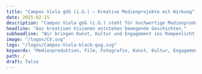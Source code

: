 ---
title: "Campos Viola gUG (i.G.) – Kreative Medienprojekte mit Wirkung"
date: 2025-02-15
description: "Campos Viola gUG (i.G.) steht für hochwertige Medienproduktionen, die Kunst, Kultur und gesellschaftliches Engagement sichtbar machen. Durch Film, Fotografie und kreative Projekte erzählen wir Geschichten, die Menschen berühren, inspirieren und verbinden."
headline: "Aus kreativen Visionen entstehen bewegende Geschichten."
subheadline: "Wir bringen Kunst, Kultur und Engagement ins Rampenlicht – mit inspirierenden Projekten, die höchste Qualität und gesellschaftlichen Mehrwert vereinen. Gemeinsam schaffen wir Werke, die Menschen berühren und verbinden."
image: "/logos/CV.svg"
logo: "/logos/Campos-Viola-black-gug.svg"
keywords: "Medienproduktion, Film, Fotografie, Kunst, Kultur, Engagement, gesellschaftlicher Zusammenhalt, kreative Projekte, Dokumentationen"
path: /
draft: false
---
